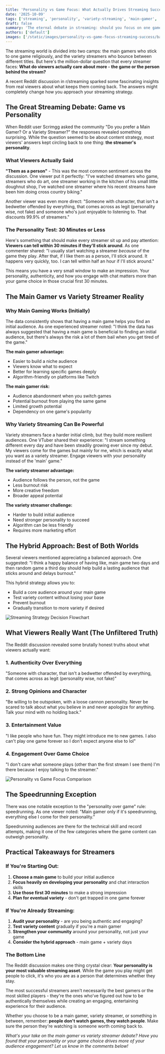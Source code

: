 ```yaml
---
title: 'Personality vs Game Focus: What Actually Drives Streaming Success in 2025?'
date: '2025-10-09'
tags: ['streaming', 'personality', 'variety-streaming', 'main-gamer', 'audience-building', 'streaming-strategy']
draft: false
summary: 'The eternal debate in streaming: should you focus on one game or embrace variety? Real viewers reveal what actually keeps them coming back - and it might surprise you.'
authors: ['default']
images: ['/static/images/personality-vs-game-focus-streaming-success/banner.png']
---
```



The streaming world is divided into two camps: the main gamers who stick to one game religiously, and the variety streamers who bounce between different titles. But here's the million-dollar question that every streamer faces: **What do viewers actually care about more - the game or the person behind the stream?**

A recent Reddit discussion in r/streaming sparked some fascinating insights from real viewers about what keeps them coming back. The answers might completely change how you approach your streaming strategy.

## The Great Streaming Debate: Game vs Personality

When Reddit user Scrimgg asked the community "Do you prefer a Main Gamer? Or a Variety Streamer?" the responses revealed something surprising. While the question seemed to be about content strategy, most viewers' answers kept circling back to one thing: **the streamer's personality**.

### What Viewers Actually Said

**"Them as a person"** - This was the most common sentiment across the discussion. One viewer put it perfectly: "I've watched streamers who game, streamers who do art, one streamer working in the kitchen of his small little doughnut shop, I've watched one streamer where his recent streams have been him doing cross country biking."

Another viewer was even more direct: "Someone with character, that isn't a bedwetter offended by everything, that comes across as legit (personality wise, not fake) and someone who's just enjoyable to listening to. That discounts 99.9% of streamers."

### The Personality Test: 30 Minutes or Less

Here's something that should make every streamer sit up and pay attention: **Viewers can tell within 30 minutes if they'll stick around**. As one commenter shared: "I usually start watching a streamer *because* of the game they play. After that, if I like them as a person, I'll stick around. It happens very quickly, too. I can tell within half an hour if I'll stick around."

This means you have a very small window to make an impression. Your personality, authenticity, and how you engage with chat matters more than your game choice in those crucial first 30 minutes.

## The Main Gamer vs Variety Streamer Reality

### Why Main Gaming Works (Initially)

The data consistently shows that having a main game helps you find an initial audience. As one experienced streamer noted: "I think the data has always suggested that having a main game is beneficial to finding an initial audience, but there's always the risk a lot of them bail when you get tired of the game."

**The main gamer advantage:**
- Easier to build a niche audience
- Viewers know what to expect
- Better for learning specific games deeply
- Algorithm-friendly on platforms like Twitch

**The main gamer risk:**
- Audience abandonment when you switch games
- Potential burnout from playing the same game
- Limited growth potential
- Dependency on one game's popularity

### Why Variety Streaming Can Be Powerful

Variety streamers face a harder initial climb, but they build more resilient audiences. One VTuber shared their experience: "I stream something different every day and have been steadily growing ever since my debut. My viewers come for the games but mainly for me, which is exactly what you want as a variety streamer. Engage viewers with your personality instead of the 'main' game."

**The variety streamer advantage:**
- Audience follows the person, not the game
- Less burnout risk
- More creative freedom
- Broader appeal potential

**The variety streamer challenge:**
- Harder to build initial audience
- Need stronger personality to succeed
- Algorithm can be less friendly
- Requires more marketing effort

## The Hybrid Approach: Best of Both Worlds

Several viewers mentioned appreciating a balanced approach. One suggested: "I think a happy balance of having like, main game two days and then random game a third day should help build a lasting audience that sticks around and delays burnout."

This hybrid strategy allows you to:
- Build a core audience around your main game
- Test variety content without losing your base
- Prevent burnout
- Gradually transition to more variety if desired

![Streaming Strategy Decision Flowchart](/static/images/personality-vs-game-focus-streaming-success/streaming-strategy-flowchart.png)

## What Viewers Really Want (The Unfiltered Truth)

The Reddit discussion revealed some brutally honest truths about what viewers actually want:

### 1. Authenticity Over Everything
"Someone with character, that isn't a bedwetter offended by everything, that comes across as legit (personality wise, not fake)"

### 2. Strong Opinions and Character
"Be willing to be outspoken, with a loose cannon personality. Never be scared to talk about what you believe in and never apologize for anything. Talk your mind with no holding back."

### 3. Entertainment Value
"I like people who have fun. They might introduce me to new games. I also can't play one game forever so I don't expect anyone else to lol"

### 4. Engagement Over Game Choice
"I don't care what someone plays (other than the first stream I see them) I'm there because I enjoy talking to the streamer."

![Personality vs Game Focus Comparison](/static/images/personality-vs-game-focus-streaming-success/personality-vs-game-comparison.png)

## The Speedrunning Exception

There was one notable exception to the "personality over game" rule: speedrunning. As one viewer noted: "Main gamer only if it's speedrunning, everything else I come for their personality."

Speedrunning audiences are there for the technical skill and record attempts, making it one of the few categories where the game content can outweigh personality.

## Practical Takeaways for Streamers

### If You're Starting Out:
1. **Choose a main game** to build your initial audience
2. **Focus heavily on developing your personality** and chat interaction skills
3. **Use those first 30 minutes** to make a strong impression
4. **Plan for eventual variety** - don't get trapped in one game forever

### If You're Already Streaming:
1. **Audit your personality** - are you being authentic and engaging?
2. **Test variety content** gradually if you're a main gamer
3. **Strengthen your community** around your personality, not just your game
4. **Consider the hybrid approach** - main game + variety days

### The Bottom Line

The Reddit discussion makes one thing crystal clear: **Your personality is your most valuable streaming asset**. While the game you play might get people to click, it's who you are as a person that determines whether they stay.

The most successful streamers aren't necessarily the best gamers or the most skilled players - they're the ones who've figured out how to be authentically themselves while creating an engaging, entertaining experience for their audience.

Whether you choose to be a main gamer, variety streamer, or something in between, remember: **people don't watch games, they watch people**. Make sure the person they're watching is someone worth coming back to.

*What's your take on the main gamer vs variety streamer debate? Have you found that your personality or your game choice drives more of your audience engagement? Let us know in the comments below!*
